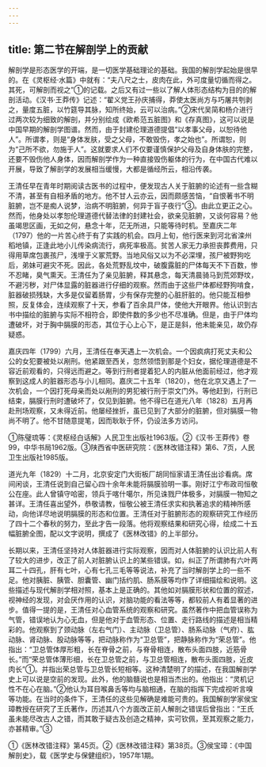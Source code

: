 ```yaml
---
---
---
```

title: 第二节在解剖学上的贡献
---



解剖学是形态医学的开端，是一切医学基础理论的基础。我国的解剖学起始是很早的。在《灵枢经·水篇》中就有：“夫八尺之士，皮肉在此，外可度量切循而得之。其死，可解剖而视之”①的记载。之后又有过一些以了解人体形态结构为目的的解剖活动。《汉书·王莽传》记述：“翟义党王孙庆捕得，莽使太医尚方与巧屠共刳剥之，量度五脏，以竹筵导其脉，知所终始，云可以治病。”②宋代吴简和杨介进行过两次较为细致的解剖，并分别绘成《欧希范五脏图》和《存真图》，这可以说是中国早期的解剖学图谱。然而，由于封建伦理道德提倡“以孝事父母，以恕待他人”。所谓孝，则是“身体发肤，受之父母，不敢毁伤，孝之始也”。所谓恕，则为“己所不欲，勿施于人”。这就要求人们不仅要谨慎保护父母及自身体肤的完整，还要不毁伤他人身体，因而解剖学作为一种直接毁伤躯体的行为，在中国古代难以开展，导致了解剖学的发展相当缓慢，大都是循经所云，相沿传袭。

王清任早在青年时期阅读古医书的过程中，便发现古人关于脏腑的论述有一些含糊不清，甚至有自相矛盾的地方。他不甘人云亦云，因而颇感苦恼，“自恨著书不明脏腑，岂不是痴人说梦，治病不明脏腑，何异于盲子夜行”③。由此立更正之心。然而，他身处以孝恕伦理道德代替法律的封建社会，欲亲见脏腑，又谈何容易？他虽竭思区画，无如之何，悬念十年，茫无所进，只能等待时机。至嘉庆二年（1797）他的一片苦心终于有了实践的机会。四月上旬，他行医来到河北省滦州稻地镇，正逢此地小儿传染病流行，病死率极高。贫苦人家无力承担丧葬费用，只得用草席包裹孩尸，浅埋于义冢荒野。当地风俗又以为不必深埋，孩尸被野狗吃后，弟妹可避灾不死。因此，各处荒野乱坟中，破腹露脏的尸体每天不下百数，惨不忍睹，臭气熏天。王清任为了亲见脏腑，释其悬念，每天清晨骑马到荒郊野坟，不避污秽，对尸体显露的脏器进行仔细的观察。然而由于这些尸体都经野狗啃食，脏器破损残缺，大多是仅留着肠胃，少有保存完整的心脏肝脏的。他只能互相参照，反复体会，连续观察了十天，参看了百余具尸体，使他大开眼界。他认识到古书中描绘的脏腑与实际不相符合，即使件数的多少也不尽准确。但是，由于尸体均遭破坏，对于胸中膈膜的形态，其位于心上心下，是正是斜，他未能亲见，故仍存疑惑。

嘉庆四年（1799）六月，王清任在奉天遇上一次机会。一个因疯病打死丈夫和公公的女犯要被处以剐刑。他紧跟至西关，忽然领悟到那是个妇女，据伦理道德是不容近前观看的，只得远而避之。等到行刑者提着犯人的内脏从他面前经过，他才观察到这成人的脏器形态与小儿相同。嘉庆二十五年（1820），他在北京又遇上了一次机会，一个因打死母亲而处以剐刑的男犯被行刑于崇文门外。等他赶到，行刑已结束，膈膜行刑时遭破坏了，仅见到脏腑。他不得已在道光八年（1828）五月再赴刑场观察，又未得近前。他屡经挫折，虽已见到了大部分的脏腑，但对膈膜一物尚不明了。他不甘随意提笔，因而耿耿于怀，仍设法多方访问。

①陈璧琉等：《灵枢经白话解》人民卫生出版社1963版。②《汉书·王莽传》卷99，中华书局1962版。③陕西省中医研究院：《医林改错注释》第6、7页，人民卫生出版社1985版。

道光九年（1829）十二月，北京安定门大街板厂胡同恒家请王清任出诊看病。席间闲谈，王清任说到自己留心四十余年未能将膈膜验明一事。刚好江宁布政司恒敬公在座。此人曾镇守哈密，领兵于喀什噶尔，所见诛戮尸体极多，对膈膜一物知之甚详。王清任喜出望外，恭敬请教，恒敬公被王清任求实和执著追求的精神所感动，向他详尽地说明膈膜的形态和位置。王清任对于脏腑形态的观察研究工作经历了四十二个春秋的努力，至此才告一段落。他将观察结果和研究心得，绘成二十五幅脏腑全图，配以文字说明，撰成了《医林改错》的上半部分。

长期以来，王清任坚持对人体脏器进行实际观察，因而对人体脏腑的认识比前人有了较大的进步，改正了前人对脏腑认识上的某些错误。如，纠正了所谓肺有六叶两耳二十四孔，肝有七叶，心有七孔三毛等等说法，补充了当时解剖学上的一些不足。他对胰脏、胰管、胆囊管、幽门括约肌、肠系膜等均作了详细描绘和说明。这些描述与现代解剖学相对照，基本上是正确的。其他如对膈膜形状和位置的叙述，视神经的发现，对会厌作用的认识，对脑功能的看法等等，都较前人有着显著的进步。值得一提的是，王清任对心血管系统的观察和研究。虽然著作中把血管误称为气管，错误地认为心无血，但是他对于血管形态、位置、走行路线的描述是相当精彩的。他观察到了颈动脉（左右气门）、主动脉（卫总管）、肠系动脉（气府）、肱动脉、肾动脉、股动脉等等，把动脉称作为“卫总管”，把静脉称作为“荣总管”。他指出：“卫总管体厚形粗，长在脊骨之前，与脊骨相连，散布头面四肢，近筋骨长。”而“荣总管体薄形细，长在卫总管之前，与卫总管相连，散布头面四肢，近皮肉长”①。并指出荣总管与卫总管长短相等。这种清楚明了的描述，在我国解剖学史上可以说是空前的发现。此外，他的脑髓说也是相当杰出的。他指出：“灵机记性不在心在脑。”②他认为耳目喉鼻舌等均与脑相通，在脑的指挥下完成视听言嗅等功能。在当时的条件下，王清任的这些见解确是难能可贵的。我国解剖学家侯宝璋教授在研究了王氏著作，历述其八个方面改正前人解剖之错误后曾指出：“王氏虽未能尽改古人之错，而其敢于疑古及创造之精神，实可钦佩，至其观察之能力，亦甚精审。”③

①《医林改错注释》第45页。②《医林改错注释》第38页。③侯宝璋：《中国解剖史》，载《医学史与保健组织》，1957年1期。